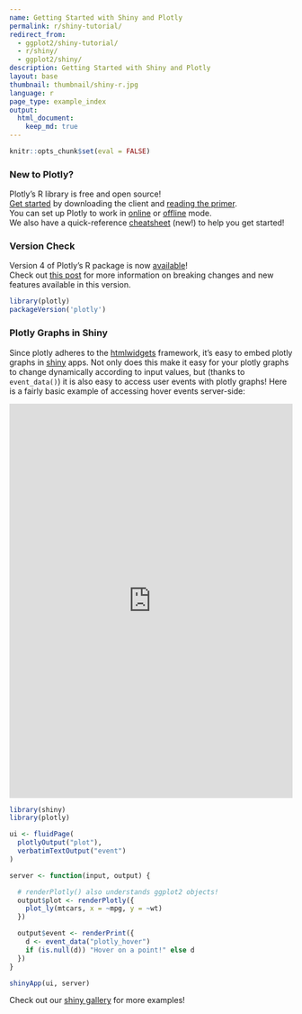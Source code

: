 ```yaml
---
name: Getting Started with Shiny and Plotly
permalink: r/shiny-tutorial/
redirect_from:
  - ggplot2/shiny-tutorial/
  - r/shiny/
  - ggplot2/shiny/
description: Getting Started with Shiny and Plotly
layout: base
thumbnail: thumbnail/shiny-r.jpg
language: r
page_type: example_index
output:
  html_document:
    keep_md: true
---
```


```r
knitr::opts_chunk$set(eval = FALSE)
```
### New to Plotly?

Plotly's R library is free and open source!<br>
[Get started](https://plot.ly/r/getting-started/) by downloading the client and [reading the primer](https://plot.ly/r/getting-started/).<br>
You can set up Plotly to work in [online](https://plot.ly/r/getting-started/#hosting-graphs-in-your-online-plotly-account) or [offline](https://plot.ly/r/offline/) mode.<br>
We also have a quick-reference [cheatsheet](https://images.plot.ly/plotly-documentation/images/r_cheat_sheet.pdf) (new!) to help you get started!

### Version Check

Version 4 of Plotly's R package is now [available](https://plot.ly/r/getting-started/#installation)!<br>
Check out [this post](http://moderndata.plot.ly/upgrading-to-plotly-4-0-and-above/) for more information on breaking changes and new features available in this version.
```r
library(plotly)
packageVersion('plotly')
```
### Plotly Graphs in Shiny

Since plotly adheres to the [htmlwidgets](http://www.htmlwidgets.org/) framework, it's easy to embed plotly graphs in [shiny](http://shiny.rstudio.com/) apps. Not only does this make it easy for your plotly graphs to change dynamically according to input values, but (thanks to `event_data()`) it is also easy to access user events with plotly graphs! Here is a fairly basic example of accessing hover events server-side:

<iframe src="https://plotly.shinyapps.io/Movies" width="100%" height=700 scrolling="no" seamless="seamless" style="border: none"></iframe>

```r
library(shiny)
library(plotly)

ui <- fluidPage(
  plotlyOutput("plot"),
  verbatimTextOutput("event")
)

server <- function(input, output) {

  # renderPlotly() also understands ggplot2 objects!
  output$plot <- renderPlotly({
    plot_ly(mtcars, x = ~mpg, y = ~wt)
  })

  output$event <- renderPrint({
    d <- event_data("plotly_hover")
    if (is.null(d)) "Hover on a point!" else d
  })
}

shinyApp(ui, server)
```

Check out our [shiny gallery](https://plot.ly/r/shiny-gallery/) for more examples!
